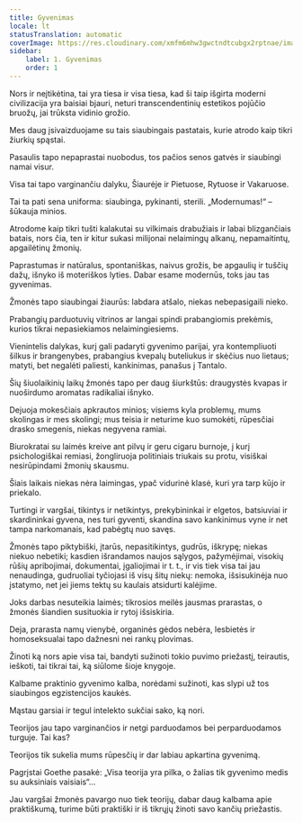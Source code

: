 ```yaml
---
title: Gyvenimas
locale: lt
statusTranslation: automatic
coverImage: https://res.cloudinary.com/xmfm6mhw3gwctndtcubgx2rptnae/image/upload/v1741354419/small_cover_la_gran_rebelion_28716e29d2.webp
sidebar:
    label: 1. Gyvenimas
    order: 1
---
```

Nors ir neįtikėtina, tai yra tiesa ir visa tiesa, kad ši taip išgirta moderni civilizacija yra baisiai bjauri, neturi transcendentinių estetikos pojūčio bruožų, jai trūksta vidinio grožio.

Mes daug įsivaizduojame su tais siaubingais pastatais, kurie atrodo kaip tikri žiurkių spąstai.

Pasaulis tapo nepaprastai nuobodus, tos pačios senos gatvės ir siaubingi namai visur.

Visa tai tapo varginančiu dalyku, Šiaurėje ir Pietuose, Rytuose ir Vakaruose.

Tai ta pati sena uniforma: siaubinga, pykinanti, sterili. „Modernumas!“ – šūkauja minios.

Atrodome kaip tikri tušti kalakutai su vilkimais drabužiais ir labai blizgančiais batais, nors čia, ten ir kitur sukasi milijonai nelaimingų alkanų, nepamaitintų, apgailėtinų žmonių.

Paprastumas ir natūralus, spontaniškas, naivus grožis, be apgaulių ir tuščių dažų, išnyko iš moteriškos lyties. Dabar esame modernūs, toks jau tas gyvenimas.

Žmonės tapo siaubingai žiaurūs: labdara atšalo, niekas nebepasigaili nieko.

Prabangių parduotuvių vitrinos ar langai spindi prabangiomis prekėmis, kurios tikrai nepasiekiamos nelaimingiesiems.

Vienintelis dalykas, kurį gali padaryti gyvenimo parijai, yra kontempliuoti šilkus ir brangenybes, prabangius kvepalų buteliukus ir skėčius nuo lietaus; matyti, bet negalėti paliesti, kankinimas, panašus į Tantalo.

Šių šiuolaikinių laikų žmonės tapo per daug šiurkštūs: draugystės kvapas ir nuoširdumo aromatas radikaliai išnyko.

Dejuoja mokesčiais apkrautos minios; visiems kyla problemų, mums skolingas ir mes skolingi; mus teisia ir neturime kuo sumokėti, rūpesčiai drasko smegenis, niekas negyvena ramiai.

Biurokratai su laimės kreive ant pilvų ir geru cigaru burnoje, į kurį psichologiškai remiasi, žongliruoja politiniais triukais su protu, visiškai nesirūpindami žmonių skausmu.

Šiais laikais niekas nėra laimingas, ypač vidurinė klasė, kuri yra tarp kūjo ir priekalo.

Turtingi ir vargšai, tikintys ir netikintys, prekybininkai ir elgetos, batsiuviai ir skardininkai gyvena, nes turi gyventi, skandina savo kankinimus vyne ir net tampa narkomanais, kad pabėgtų nuo savęs.

Žmonės tapo piktybiški, įtarūs, nepasitikintys, gudrūs, iškrypę; niekas niekuo nebetiki; kasdien išrandamos naujos sąlygos, pažymėjimai, visokių rūšių apribojimai, dokumentai, įgaliojimai ir t. t., ir vis tiek visa tai jau nenaudinga, gudruoliai tyčiojasi iš visų šitų niekų: nemoka, išsisukinėja nuo įstatymo, net jei jiems tektų su kaulais atsidurti kalėjime.

Joks darbas nesuteikia laimės; tikrosios meilės jausmas prarastas, o žmonės šiandien susituokia ir rytoj išsiskiria.

Deja, prarasta namų vienybė, organinės gėdos nebėra, lesbietės ir homoseksualai tapo dažnesni nei rankų plovimas.

Žinoti ką nors apie visa tai, bandyti sužinoti tokio puvimo priežastį, teirautis, ieškoti, tai tikrai tai, ką siūlome šioje knygoje.

Kalbame praktinio gyvenimo kalba, norėdami sužinoti, kas slypi už tos siaubingos egzistencijos kaukės.

Mąstau garsiai ir tegul intelekto sukčiai sako, ką nori.

Teorijos jau tapo varginančios ir netgi parduodamos bei perparduodamos turguje. Tai kas?

Teorijos tik sukelia mums rūpesčių ir dar labiau apkartina gyvenimą.

Pagrįstai Goethe pasakė: „Visa teorija yra pilka, o žalias tik gyvenimo medis su auksiniais vaisiais“...

Jau vargšai žmonės pavargo nuo tiek teorijų, dabar daug kalbama apie praktiškumą, turime būti praktiški ir iš tikrųjų žinoti savo kančių priežastis.

